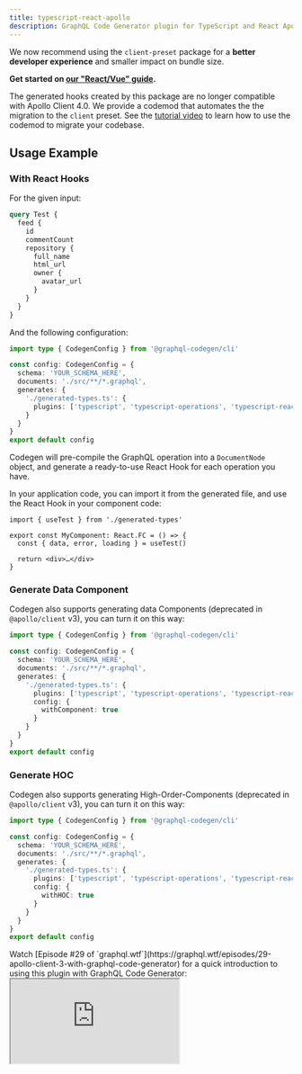```yaml
---
title: typescript-react-apollo
description: GraphQL Code Generator plugin for TypeScript and React Apollo. Generates React Hooks and HOCs for your GraphQL operations.
---
```



<Callout type="info">

We now recommend using the `client-preset` package for a **better developer experience** and smaller impact on bundle size.

**Get started on [our "React/Vue" guide](/docs/guides/react-vue).**

</Callout>

<Callout type="warning">

The generated hooks created by this package are no longer compatible with Apollo Client 4.0. We provide a codemod that automates the the migration to the `client` preset. See the [tutorial video](https://youtu.be/GGmt0hvnQNU?si=4DQEyqc24pfiih9J) to learn how to use the codemod to migrate your codebase.

</Callout>

<PluginHeader />
<PluginApiDocs />

## Usage Example

### With React Hooks

For the given input:

```graphql
query Test {
  feed {
    id
    commentCount
    repository {
      full_name
      html_url
      owner {
        avatar_url
      }
    }
  }
}
```

And the following configuration:

```ts filename="codegen.ts"
import type { CodegenConfig } from '@graphql-codegen/cli'

const config: CodegenConfig = {
  schema: 'YOUR_SCHEMA_HERE',
  documents: './src/**/*.graphql',
  generates: {
    './generated-types.ts': {
      plugins: ['typescript', 'typescript-operations', 'typescript-react-apollo']
    }
  }
}
export default config
```

Codegen will pre-compile the GraphQL operation into a `DocumentNode` object, and generate a ready-to-use React Hook for each operation you have.

In your application code, you can import it from the generated file, and use the React Hook in your component code:

```tsx
import { useTest } from './generated-types'

export const MyComponent: React.FC = () => {
  const { data, error, loading } = useTest()

  return <div>…</div>
}
```

### Generate Data Component

Codegen also supports generating data Components (deprecated in `@apollo/client` v3), you can turn it on this way:

```ts filename="codegen.ts" {10}
import type { CodegenConfig } from '@graphql-codegen/cli'

const config: CodegenConfig = {
  schema: 'YOUR_SCHEMA_HERE',
  documents: './src/**/*.graphql',
  generates: {
    './generated-types.ts': {
      plugins: ['typescript', 'typescript-operations', 'typescript-react-apollo'],
      config: {
        withComponent: true
      }
    }
  }
}
export default config
```

### Generate HOC

Codegen also supports generating High-Order-Components (deprecated in `@apollo/client` v3), you can turn it on this way:

```ts filename="codegen.ts" {10}
import type { CodegenConfig } from '@graphql-codegen/cli'

const config: CodegenConfig = {
  schema: 'YOUR_SCHEMA_HERE',
  documents: './src/**/*.graphql',
  generates: {
    './generated-types.ts': {
      plugins: ['typescript', 'typescript-operations', 'typescript-react-apollo'],
      config: {
        withHOC: true
      }
    }
  }
}
export default config
```

<Callout>
  Watch [Episode #29 of `graphql.wtf`](https://graphql.wtf/episodes/29-apollo-client-3-with-graphql-code-generator) for
  a quick introduction to using this plugin with GraphQL Code Generator:
</Callout>

<iframe src="https://youtube.com/embed/PYDGjTufGsk" />
